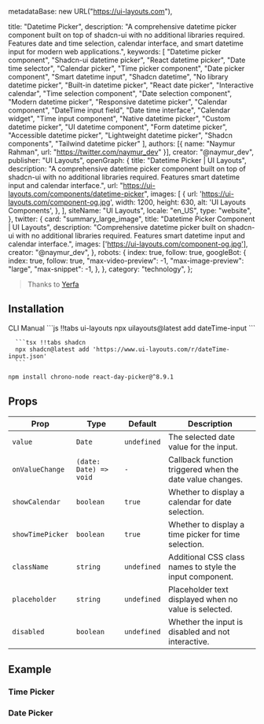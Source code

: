   metadataBase: new URL("https://ui-layouts.com"),

  title: "Datetime Picker",
  description: "A comprehensive datetime picker component built on top of shadcn-ui with no additional libraries required. Features date and time selection, calendar interface, and smart datetime input for modern web applications.",
  keywords: [
    "Datetime picker component",
    "Shadcn-ui datetime picker",
    "React datetime picker",
    "Date time selector",
    "Calendar picker",
    "Time picker component",
    "Date picker component",
    "Smart datetime input",
    "Shadcn datetime",
    "No library datetime picker",
    "Built-in datetime picker",
    "React date picker",
    "Interactive calendar",
    "Time selection component",
    "Date selection component",
    "Modern datetime picker",
    "Responsive datetime picker",
    "Calendar component",
    "DateTime input field",
    "Date time interface",
    "Calendar widget",
    "Time input component",
    "Native datetime picker",
    "Custom datetime picker",
    "UI datetime component",
    "Form datetime picker",
    "Accessible datetime picker",
    "Lightweight datetime picker",
    "Shadcn components",
    "Tailwind datetime picker"
  ],
  authors: [{ name: "Naymur Rahman", url: "https://twitter.com/naymur_dev" }],
  creator: "@naymur_dev",
  publisher: "UI Layouts",
  openGraph: {
    title: "Datetime Picker | UI Layouts",
    description: "A comprehensive datetime picker component built on top of shadcn-ui with no additional libraries required. Features smart datetime input and calendar interface.",
    url: "https://ui-layouts.com/components/datetime-picker",
    images: [
      {
        url: 'https://ui-layouts.com/component-og.jpg',
        width: 1200,
        height: 630,
        alt: 'UI Layouts Components',
      },
    ],
    siteName: "UI Layouts",
    locale: "en_US",
    type: "website",
  },
  twitter: {
    card: "summary_large_image",
    title: "Datetime Picker Component | UI Layouts",
    description: "Comprehensive datetime picker built on shadcn-ui with no additional libraries required. Features smart datetime input and calendar interface.",
    images: ['https://ui-layouts.com/component-og.jpg'],
    creator: "@naymur_dev",
  },
  robots: {
    index: true,
    follow: true,
    googleBot: {
      index: true,
      follow: true,
      "max-video-preview": -1,
      "max-image-preview": "large",
      "max-snippet": -1,
    },
  },
  category: "technology",
};

> Thanks to [Yerfa](https://shadcn-extension.vercel.app/docs/smart-datetime-input)

<ComponentCodePreview name='datetime-picker' isFitheight hasReTrigger />

## Installation

<Tabs defaultValue="cli">

<TabsList className='border-b w-full bg-white justify-start dark:bg-neutral-800 h-11'>
  <TabsTrigger value='cli'>CLI</TabsTrigger>
  <TabsTrigger value='manual'>Manual</TabsTrigger>
</TabsList>

  <TabsContent value="cli">
   <CodeWithTabs>
      ```js !!tabs ui-layouts
      npx uilayouts@latest add dateTime-input
      ```

      ```tsx !!tabs shadcn
      npx shadcn@latest add 'https://www.ui-layouts.com/r/dateTime-input.json'
      ```

   </CodeWithTabs>
  </TabsContent>
  
  <TabsContent value="manual" manualType>

```bash
npm install chrono-node react-day-picker@^8.9.1
```

<CodeSnippets name="dateTime-input" />

</TabsContent>
</Tabs>

## Props

| Prop             | Type                   | Default     | Description                                              |
| ---------------- | ---------------------- | ----------- | -------------------------------------------------------- |
| `value`          | `Date`                 | `undefined` | The selected date value for the input.                   |
| `onValueChange`  | `(date: Date) => void` | `-`         | Callback function triggered when the date value changes. |
| `showCalendar`   | `boolean`              | `true`      | Whether to display a calendar for date selection.        |
| `showTimePicker` | `boolean`              | `true`      | Whether to display a time picker for time selection.     |
| `className`      | `string`               | `undefined` | Additional CSS class names to style the input component. |
| `placeholder`    | `string`               | `undefined` | Placeholder text displayed when no value is selected.    |
| `disabled`       | `boolean`              | `undefined` | Whether the input is disabled and not interactive.       |


## Example

### Time Picker

<ComponentCodePreview name='time-picker' isFitheight hasReTrigger />

### Date Picker

<ComponentCodePreview name='date-picker' isFitheight hasReTrigger />

